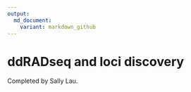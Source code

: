 ```yaml
---
output:
  md_document:
    variant: markdown_github
---
```

# ddRADseq and loci discovery

Completed by Sally Lau. 